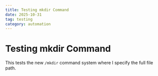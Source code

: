 ```yaml
---
title: Testing mkdir Command
date: 2025-10-31
tag: testing
category: automation
---
```


# Testing mkdir Command

This tests the new `/mkdir` command system where I specify the full file path.